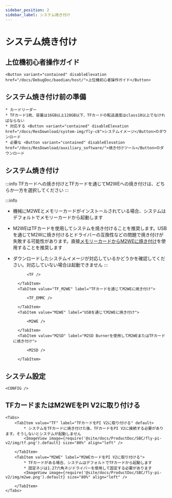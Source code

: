 ```yaml
---
sidebar_position: 2
sidebar_label: システム焼き付け
---
```








# システム焼き付け

## 上位機初心者操作ガイド

    <Button variant="contained" disableElevation href="/docs/DebugDoc/baodian/host/">上位機初心者操作ガイド</Button>

## システム焼き付け前の準備

    * カードリーダー
    * TFカード1枚、容量は16GB以上128GB以下、TFカードの転送速度はclass10以上でなければならない
    * 対応する <Button variant="contained" disableElevation href="/docs/ResDownload/system-img/fly-c8">システムイメージ</Button>のダウンロード
    * 必要な <Button variant="contained" disableElevation href="/docs/ResDownload/auxiliary_software/">焼き付けツール</Button>のダウンロード

## システム焼き付け

:::info
TFカードへの焼き付けとTFカードを通じてM2WEへの焼き付けは、どちらか一方を選択してください
:::

:::info
* 機械にM2WEとメモリーカードがインストールされている場合、システムはデフォルトでメモリーカードから起動します
* M2WEはTFカードを使用してシステムを焼き付けることを推奨します。USBを通じてM2Wに焼き付けるとドライバーの互換性などの問題で焼き付けが失敗する可能性があります。直接[メモリーカードからM2WEに焼き付け](https://mellow-next.klipper.cn/docs/ProductDoc/SBC/fly-pi-v2/fly-os)を使用することを推奨します
* ダウンロードしたシステムイメージが対応しているかどうかを確認してください。対応していない場合は起動できません
:::

    <Tabs>
        <TabItem value="TF" label="TFカードに焼き付け" default>
            
            <TF />
            
        </TabItem>
        <TabItem value="TF_M2WE" label="TFカードを通じてM2WEに焼き付け">
            
            <TF_EMMC />

        </TabItem>
        <TabItem value="M2WE" label="USBを通じてM2WEに焼き付け">
            
            <M2WE />

        </TabItem>
        <TabItem value="M2SD" label="M2SD Burnerを使用してM2WEまたはTFカードに焼き付け">
            
            <M2SD />

        </TabItem>
    </Tabs>


## システム設定

    <CONFIG />

## TFカードまたはM2WEをPI V2に取り付ける

    <Tabs>
        <TabItem value="TF" label="TFカードをPI V2に取り付ける" default>
            * システムをTFカードに焼き付けた後、TFカードをPI V2に接続する必要があります。そうしないとシステムが起動しません
            <ImageView image={require('@site/docs/ProductDoc/SBC/fly-pi-v2/img/tf.png').default} size="80%" align="left" />  

        </TabItem>
        <TabItem value="M2WE" label="M2WEカードをPI V2に取り付ける">
            * TFカードがある場合、システムはデフォルトでTFカードから起動します
            * 固定ネジは1.27六角ネジドライバーを使用して固定する必要があります
            <ImageView image={require('@site/docs/ProductDoc/SBC/fly-pi-v2/img/m2we.png').default} size="80%" align="left" />  

        </TabItem>
    </Tabs>